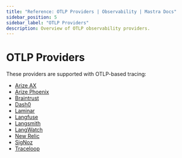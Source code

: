 ```yaml
---
title: "Reference: OTLP Providers | Observability | Mastra Docs"
sidebar_position: 5
sidebar_label: "OTLP Providers"
description: Overview of OTLP observability providers.
---
```



# OTLP Providers

These providers are supported with OTLP-based tracing:

- [Arize AX](./arize-ax)
- [Arize Phoenix](./arize-phoenix)
- [Braintrust](./braintrust)
- [Dash0](./dash0)
- [Laminar](./laminar)
- [Langfuse](./langfuse)
- [Langsmith](./langsmith)
- [LangWatch](./langwatch)
- [New Relic](./new-relic)
- [SigNoz](./signoz)
- [Traceloop](./traceloop)
